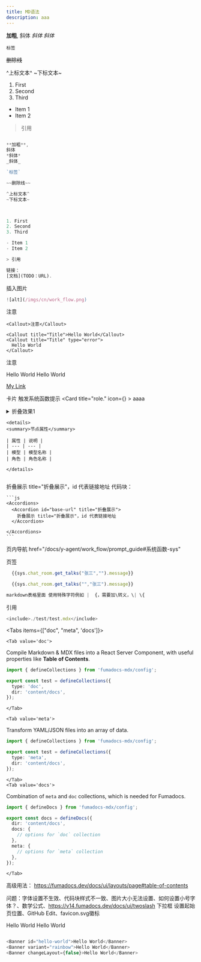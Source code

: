```yaml
---
title: MD语法
description: aaa
---
```




**加粗**,
斜体
*斜体*
_斜体_

`标签`

~~删除线~~

^上标文本^
~下标文本~



1. First
2. Second
3. Third

- Item 1
- Item 2

> 引用

```js

**加粗**,
斜体
*斜体*
_斜体_

`标签`

~~删除线~~

^上标文本^
~下标文本~



1. First
2. Second
3. Third

- Item 1
- Item 2

> 引用

链接：
[文档](TODO：URL).

```
插入图片
``` js
![alt](/imgs/cn/work_flow.png)
```

注意

```
<Callout>注意</Callout>

<Callout title="Title">Hello World</Callout>
<Callout title="Title" type="error">
  Hello World
</Callout>
```

<Callout>注意</Callout>

<Callout title="Title">Hello World</Callout>
<Callout title="Title" type="error">
  Hello World
</Callout>

[My Link](https://github.github.com/gfm)

卡片
<Cards>
  <Card title="sys." href="/docs/y-agent/work_flow/prompt_guide#系统函数-sys">触发系统函数提示</Card>
  <Card title="role." icon={<HomeIcon />}  > aaaa</Card>
</Cards>

<details>
<summary>折叠效果1</summary>

| 属性 | 说明 |
| --- | --- |
| 模型 | 模型名称 |
| 角色 | 角色名称 |

</details>

```
<details>
<summary>节点属性</summary>

| 属性 | 说明 |
| --- | --- |
| 模型 | 模型名称 |
| 角色 | 角色名称 |

</details>
  
```


<Accordions>
  <Accordion id="base-url" title="折叠展示2">
   折叠展示 title="折叠展示"，id 代表链接地址
   代码块：

    ```js
    <Accordions>
      <Accordion id="base-url" title="折叠展示">
        折叠展示 title="折叠展示"，id 代表链接地址
      </Accordion>

    </Accordions>
    ```
  </Accordion>

</Accordions>

页内导航
href="/docs/y-agent/work_flow/prompt_guide#系统函数-sys"

页签


```js tab="提取张三发送的消息"
  {{sys.chat_room.get_talks("张三","").message}}
```

```js tab="提取张三接收的消息"
  {{sys.chat_room.get_talks("","张三").message}}
```


```js   
markdown表格里面 使用特殊字符例如 |  {，需要加\转义，\| \{

```
引用
```js 
<include>./test/test.mdx</include>
```



<Tabs items={["doc", "meta", 'docs']}>

    <Tab value='doc'>

Compile Markdown & MDX files into a React Server Component, with useful properties like **Table of Contents**.

```ts title="source.config.ts"
import { defineCollections } from 'fumadocs-mdx/config';

export const test = defineCollections({
  type: 'doc',
  dir: 'content/docs',
});
```

    </Tab>

    <Tab value='meta'>

Transform YAML/JSON files into an array of data.

```ts title="source.config.ts"
import { defineCollections } from 'fumadocs-mdx/config';

export const test = defineCollections({
  type: 'meta',
  dir: 'content/docs',
});
```

    </Tab>
    <Tab value='docs'>

Combination of `meta` and `doc` collections, which is needed for Fumadocs.

```ts title="source.config.ts"
import { defineDocs } from 'fumadocs-mdx/config';

export const docs = defineDocs({
  dir: 'content/docs',
  docs: {
    // options for `doc` collection
  },
  meta: {
    // options for `meta` collection
  },
});
```

    </Tab>

</Tabs>


高级用法：
https://fumadocs.dev/docs/ui/layouts/page#table-of-contents

问题：字体设置不生效、代码块样式不一致、图片大小无法设置、如何设置小号字体？、数学公式、https://v14.fumadocs.dev/docs/ui/twoslash 下拉框
设置起始页位置、GitHub Edit、favicon.svg徽标


<Banner id="hello-world">Hello World</Banner>
<Banner variant="rainbow">Hello World</Banner>

```js

<Banner id="hello-world">Hello World</Banner>
<Banner variant="rainbow">Hello World</Banner>
<Banner changeLayout={false}>Hello World</Banner>
```